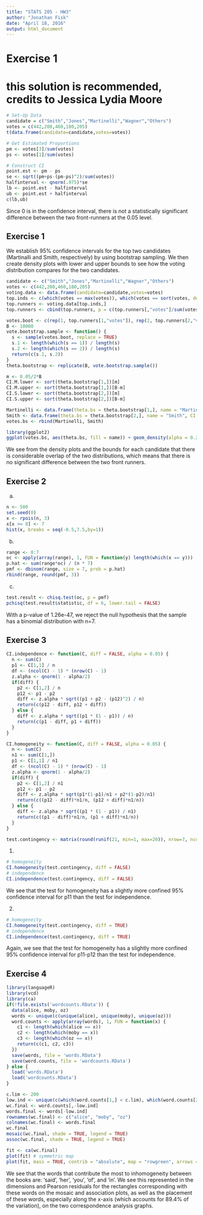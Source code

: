 ```yaml
---
title: "STATS 205 - HW3"
author: "Jonathan Fisk"
date: "April 18, 2016"
output: html_document
---
```


# Exercise 1
# this solution is recommended, credits to Jessica Lydia Moore

```r
# Set-Up Data
candidate = c("Smith","Jones","Martinelli","Wagner","Others")
votes = c(442,208,460,180,205)
t(data.frame(candidate=candidate,votes=votes))

# Get Estimated Proportions
pm <- votes[3]/sum(votes)
ps <- votes[1]/sum(votes)

# Construct CI
point.est <- pm - ps
se <- sqrt((pm+ps-(pm-ps)^2)/sum(votes))
halfinterval <- qnorm(.975)*se
lb <- point.est - halfinterval
ub <- point.est + halfinterval
c(lb,ub)
```

Since 0 is in the confidence interval, there is not a statistically significant difference between the two front-runners at the 0.05 level.

## Exercise 1

We establish 95% confidence intervals for the top two candidates (Martinalli and Smith, respectively) by using bootstrap sampling. We then create density plots with lower and upper bounds to see how the voting distribution compares for the two candidates.
```r
candidate <- c("Smith","Jones","Martinelli","Wagner","Others") 
votes <- c(442,208,460,180,205)
voting.data <- data.frame(candidate=candidate,votes=votes)
top.inds <- c(which(votes == max(votes)), which(votes == sort(votes, decreasing = TRUE)[2]))
top.runners <- voting.data[top.inds,]
top.runners <- cbind(top.runners, p = c(top.runners[,"votes"]/sum(votes)))

votes.boot <- c(rep(1, top.runners[1,"votes"]), rep(2, top.runners[2,"votes"]), rep(3, sum(votes) - sum(top.runners[,"votes"])) )
B <- 10000
vote.bootstrap.sample <- function() {
  s <- sample(votes.boot, replace = TRUE)
  s.1 <- length(which(s == 1)) / length(s)
  s.2 <- length(which(s == 2)) / length(s)
  return(c(s.1, s.2))
}
theta.bootstrap <- replicate(B, vote.bootstrap.sample())

m <- 0.05/2*B
CI.M.lower <- sort(theta.bootstrap[1,])[m] 
CI.M.upper <- sort(theta.bootstrap[1,])[B-m]
CI.S.lower <- sort(theta.bootstrap[2,])[m] 
CI.S.upper <- sort(theta.bootstrap[2,])[B-m]

Martinelli <- data.frame(theta.bs = theta.bootstrap[1,], name = "Martinelli", CI.lower = CI.M.lower, CI.upper = CI.M.upper)
Smith <- data.frame(theta.bs = theta.bootstrap[2,], name = "Smith", CI.lower = CI.S.lower, CI.upper = CI.S.upper)
votes.bs <- rbind(Martinelli, Smith)

library(ggplot2)
ggplot(votes.bs, aes(theta.bs, fill = name)) + geom_density(alpha = 0.2) + geom_vline(xintercept = c(CI.M.lower, CI.M.upper), col = "red") + geom_vline(xintercept = c(CI.S.lower, CI.S.upper), col = "blue")
```
We see from the density plots and the bounds for each candidate that there is considerable overlap of the two distributions, which means that there is no significant difference between the two front runners.

## Exercise 2

a.
```r
n <- 500
set.seed(0)
x <- rpois(n, 3)
x[x >= 8] <- 7
hist(x, breaks = seq(-0.5,7.5,by=1))
```

b.
```r
range <- 0:7
oc <- apply(array(range), 1, FUN = function(y) length(which(x == y)))
p.hat <- sum(range*oc) / (n * 7)
pmf <- dbinom(range, size = 7, prob = p.hat)
rbind(range, round(pmf, 3))
```

c.
```r
test.result <- chisq.test(oc, p = pmf)
pchisq(test.result$statistic, df = 6, lower.tail = FALSE)
```
With a p-value of 1.26e-47, we reject the null hypothesis that the sample has a binomial distribution with n=7.

## Exercise 3
```r
CI.independence <- function(C, diff = FALSE, alpha = 0.05) {
  n <- sum(C)
  p1 <- C[1,1] / n
  df <- (ncol(C) - 1) * (nrow(C) - 1)
  z.alpha <- qnorm(1 - alpha/2)
  if(diff) {
    p2 <- C[1,2] / n
    p12 <- p1 - p2
    diff <- z.alpha * sqrt((p1 + p2 - (p12)^2) / n)
    return(c(p12 - diff, p12 + diff))
  } else {
    diff <- z.alpha * sqrt((p1 * (1 - p1)) / n)
    return(c(p1 - diff, p1 + diff))
  }
}

CI.homogeneity <- function(C, diff = FALSE, alpha = 0.05) {
  n <- sum(C)
  n1 <- sum(C[1,])
  p1 <- C[1,1] / n1
  df <- (ncol(C) - 1) * (nrow(C) - 1)
  z.alpha <- qnorm(1 - alpha/2)
  if(diff) {
    p2 <- C[1,2] / n1
    p12 <- p1 - p2
    diff <- z.alpha * sqrt(p1*(1-p1)/n1 + p2*(1-p2)/n1)
    return(c((p12 - diff)*n1/n, (p12 + diff)*n1/n))
  } else {
    diff <- z.alpha * sqrt((p1 * (1 - p1)) / n1)
    return(c((p1 - diff)*n1/n, (p1 + diff)*n1/n))
  }
}

test.contingency <- matrix(round(runif(21, min=1, max=20)), nrow=7, ncol=3)
```
1.
```r
# homogeneity
CI.homogeneity(test.contingency, diff = FALSE)
# independence
CI.independence(test.contingency, diff = FALSE)
```
We see that the test for homogeneity has a slightly more confined 95% confidence interval for p11 than the test for independence.

2.
```r
# homogeneity
CI.homogeneity(test.contingency, diff = TRUE)
# independence
CI.independence(test.contingency, diff = TRUE)
```
Again, we see that the test for homogeneity has a slightly more confined 95% confidence interval for p11-p12 than the test for independence.

## Exercise 4
```r
library(languageR) 
library(vcd)
library(ca)
if(!file.exists('wordcounts.RData')) {
  data(alice, moby, oz) 
  words <- unique(c(unique(alice), unique(moby), unique(oz)))
  word.counts <- apply(array(words), 1, FUN = function(x) {
    c1 <- length(which(alice == x))
    c2 <- length(which(moby == x))
    c3 <- length(which(oz == x))
    return(c(c1, c2, c3))
  })
  save(words, file = 'words.RData')
  save(word.counts, file = 'wordcounts.RData')
} else {
  load('words.RData')
  load('wordcounts.RData')
}

c.lim <- 200
low.ind <- unique(c(which(word.counts[1,] < c.lim), which(word.counts[2,] < c.lim), which(word.counts[3,] < c.lim)))
wc.final <- word.counts[,-low.ind]
words.final <- words[-low.ind]
rownames(wc.final) <- c("alice", "moby", "oz")
colnames(wc.final) <- words.final
wc.final
mosaic(wc.final, shade = TRUE, legend = TRUE)
assoc(wc.final, shade = TRUE, legend = TRUE)

fit <- ca(wc.final)
plot(fit) # symmetric map
plot(fit, mass = TRUE, contrib = "absolute", map = "rowgreen", arrows = c(FALSE, TRUE)) # asymmetric map
```
We see that the words that contribute the most to inhomogeneity between the books are: 'said', 'her', 'you', 'of', and 'in'. We see this represented in the dimensions and Pearson residuals for the rectangles corresponding with these words on the mosaic and association plots, as well as the placement of these words, especially along the x-axis (which accounts for 89.4% of the variation), on the two correspondence analysis graphs. 
